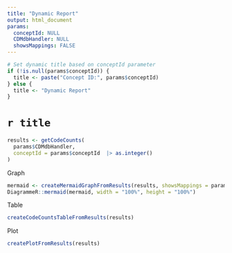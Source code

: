 ```yaml
---
title: "Dynamic Report"
output: html_document
params:
  conceptId: NULL
  CDMdbHandler: NULL
  showsMappings: FALSE
---
```


```r
# Set dynamic title based on conceptId parameter
if (!is.null(params$conceptId)) {
  title <- paste("Concept ID:", params$conceptId)
} else {
  title <- "Dynamic Report"
}
```

# `r title`
  
```r
results <- getCodeCounts(
  params$CDMdbHandler,
  conceptId = params$conceptId  |> as.integer()
)

``` 


Graph
```r
mermaid <- createMermaidGraphFromResults(results, showsMappings = params$showsMappings)
DiagrammeR::mermaid(mermaid, width = "100%", height = "100%")
```

Table
```r
createCodeCountsTableFromResults(results)
``` 

Plot
```r
createPlotFromResults(results)
``` 


<!-- Load mermaid.js -->
<script src="mermaid.min.js"></script>
<script>
mermaid.initialize({ startOnLoad: true });
</script>

